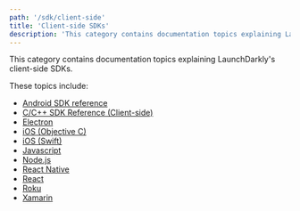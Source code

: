 ```yaml
---
path: '/sdk/client-side'
title: 'Client-side SDKs'
description: 'This category contains documentation topics explaining LaunchDarkly''s client-side SDKs.'
---
```


This category contains documentation topics explaining LaunchDarkly's client-side SDKs.

These topics include:

* [Android SDK reference](/sdk/client-side/android/)
* [C/C++ SDK Reference (Client-side)](/sdk/client-side/c-c--/)
* [Electron](/sdk/client-side/electron)
* [iOS (Objective C)](/sdk/client-side/ios-objective-c)
* [iOS (Swift)](/sdk/client-side/ios-swift)
* [Javascript](/sdk/client-side/javascript/)
* [Node.js](/sdk/client-side/node-js)
* [React Native](/sdk/client-side/react-native)
* [React](/sdk/client-side/react)
* [Roku](/sdk/client-side/roku)
* [Xamarin](/sdk/client-side/xamarin)